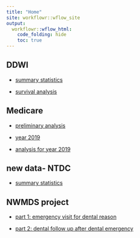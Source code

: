 ```yaml
---
title: "Home"
site: workflowr::wflow_site
output:
  workflowr::wflow_html:
    code_folding: hide
    toc: true
---
```



## DDWI 

* [summary statistics](ddwi_part1.html)

* [survival analysis](ddwi_part2_survival_analysis.html)



## Medicare 



* [preliminary analysis](part1.html)

* [year 2019](part2.html)

* [analysis for year 2019](part3.html)


## new data- NTDC 

* [summary statistics](NTDC.html)


## NWMDS project 


* [part 1:  emergency visit for dental reason](part1_emergency_visit.html)

* [part 2: dental follow up after dental emergency](part2_dental_follow_up.html)
